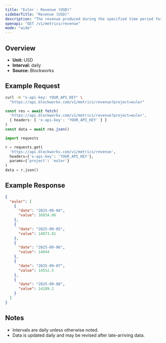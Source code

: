 ```yaml
---
title: "Euler : Revenue (USD)"
sidebarTitle: "Revenue (USD)"
description: "The revenue produced during the specified time period for given project."
openapi: "GET /v1/metrics/revenue"
mode: "wide"
---
```


## Overview

- **Unit:** USD
- **Interval:** daily
- **Source:** Blockworks

## Example Request

<CodeGroup>

```bash cURL
curl -H "x-api-key: YOUR_API_KEY" \
  "https://api.blockworks.com/v1/metrics/revenue?project=euler"
```

```typescript TypeScript
const res = await fetch(
  'https://api.blockworks.com/v1/metrics/revenue?project=euler',
  { headers: { 'x-api-key': 'YOUR_API_KEY' } }
)
const data = await res.json()
```

```python Python
import requests

r = requests.get(
  'https://api.blockworks.com/v1/metrics/revenue',
  headers={'x-api-key': 'YOUR_API_KEY'},
  params={'project': 'euler'}
)
data = r.json()
```

</CodeGroup>

## Example Response

```json
{
  "euler": [
    {
      "date": "2025-09-04",
      "value": 16034.06
    },
    {
      "date": "2025-09-05",
      "value": 14873.81
    },
    {
      "date": "2025-09-06",
      "value": 14044
    },
    {
      "date": "2025-09-07",
      "value": 14552.5
    },
    {
      "date": "2025-09-08",
      "value": 14189.2
    }
  ]
}
```

## Notes
- Intervals are daily unless otherwise noted.
- Data is updated daily and may be revised after late-arriving data.
